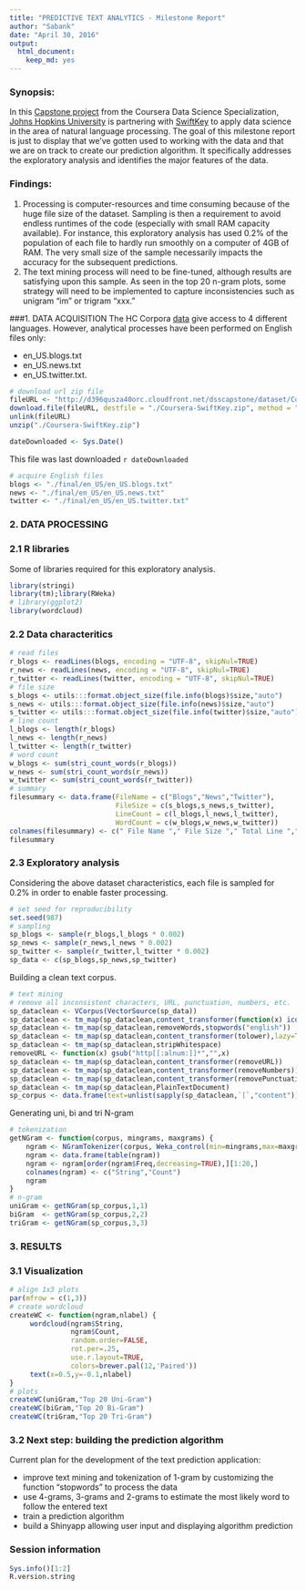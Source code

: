 ```yaml
---
title: "PREDICTIVE TEXT ANALYTICS - Milestone Report"
author: "Sabank"
date: "April 30, 2016"
output:
  html_document:
    keep_md: yes
---
```


### Synopsis:
In this [Capstone project](https://www.coursera.org/learn/data-science-project/) from the Coursera Data Science Specialization, [Johns Hopkins University](https://www.jhu.edu/) is partnering with [SwiftKey](http://swiftkey.com/en/) to apply data science in the area of natural language processing.
The goal of this milestone report is just to display that we've gotten used to working with the data and that we are on track to create our prediction algorithm. It specifically addresses the exploratory analysis and identifies the major features of the data.

### Findings:
 1. Processing is computer-resources and time consuming because of the huge file size of the dataset. Sampling is then a requirement to avoid endless runtimes of the code (especially with small RAM capacity available). For instance, this exploratory analysis has used 0.2% of the population of each file to hardly run smoothly on a computer of 4GB of RAM. The very small size of the sample necessarily impacts the accuracy for the subsequent predictions.
 2. The text mining process will need to be fine-tuned, although results are satisfying upon this sample. As seen in the top 20 n-gram plots, some strategy will need to be implemented to capture inconsistencies such as unigram "im" or trigram "xxx."

###1. DATA ACQUISITION
The HC Corpora [data](https://d396qusza40orc.cloudfront.net/dsscapstone/dataset/Coursera-SwiftKey.zip) give access to 4 different languages. However, analytical processes have been performed on English files only:

 * en_US.blogs.txt
 * en_US.news.txt
 * en_US.twitter.txt.
```r
# download url zip file
fileURL <- "http://d396qusza40orc.cloudfront.net/dsscapstone/dataset/Coursera-SwiftKey.zip"
download.file(fileURL, destfile = "./Coursera-SwiftKey.zip", method = "curl")
unlink(fileURL)
unzip("./Coursera-SwiftKey.zip")
```

```r
dateDownloaded <- Sys.Date()
```
This file was last downloaded `r dateDownloaded`

```r
# acquire English files
blogs <- "./final/en_US/en_US.blogs.txt"
news <- "./final/en_US/en_US.news.txt"
twitter <- "./final/en_US/en_US.twitter.txt"
```

### 2. DATA PROCESSING
### 2.1 R libraries
Some of libraries required for this exploratory analysis.
```r
library(stringi)
library(tm);library(RWeka)
# library(ggplot2)
library(wordcloud)
```

### 2.2 Data characteritics
```r
# read files
r_blogs <- readLines(blogs, encoding = "UTF-8", skipNul=TRUE)
r_news <- readLines(news, encoding = "UTF-8", skipNul=TRUE)
r_twitter <- readLines(twitter, encoding = "UTF-8", skipNul=TRUE)
# file size
s_blogs <- utils:::format.object_size(file.info(blogs)$size,"auto")
s_news <- utils:::format.object_size(file.info(news)$size,"auto")
s_twitter <- utils:::format.object_size(file.info(twitter)$size,"auto")
# line count
l_blogs <- length(r_blogs)
l_news <- length(r_news)
l_twitter <- length(r_twitter)
# word count
w_blogs <- sum(stri_count_words(r_blogs))
w_news <- sum(stri_count_words(r_news))
w_twitter <- sum(stri_count_words(r_twitter))
# summary
filesummary <- data.frame(FileName = c("Blogs","News","Twitter"),
                          FileSize = c(s_blogs,s_news,s_twitter),
                          LineCount = c(l_blogs,l_news,l_twitter),
                          WordCount = c(w_blogs,w_news,w_twitter))
colnames(filesummary) <- c(" File Name "," File Size "," Total Line "," Total Word ")
filesummary
```

### 2.3 Exploratory analysis
Considering the above dataset characteristics, each file is sampled for 0.2% in order to enable faster processing.
```r
# set seed for reproducibility
set.seed(987)
# sampling
sp_blogs <- sample(r_blogs,l_blogs * 0.002)
sp_news <- sample(r_news,l_news * 0.002)
sp_twitter <- sample(r_twitter,l_twitter * 0.002)
sp_data <- c(sp_blogs,sp_news,sp_twitter)
```
Building a clean text corpus.
```r
# text mining
# remove all inconsistent characters, URL, punctuation, numbers, etc.
sp_dataclean <- VCorpus(VectorSource(sp_data))
sp_dataclean <- tm_map(sp_dataclean,content_transformer(function(x) iconv(x,to="UTF-8",sub="byte")),mc.cores=2)
sp_dataclean <- tm_map(sp_dataclean,removeWords,stopwords("english"))
sp_dataclean <- tm_map(sp_dataclean,content_transformer(tolower),lazy=TRUE)
sp_dataclean <- tm_map(sp_dataclean,stripWhitespace)
removeURL <- function(x) gsub("http[[:alnum:]]*","",x)
sp_dataclean <- tm_map(sp_dataclean,content_transformer(removeURL))
sp_dataclean <- tm_map(sp_dataclean,content_transformer(removeNumbers))
sp_dataclean <- tm_map(sp_dataclean,content_transformer(removePunctuation),preserve_intra_word_dashes=TRUE)
sp_dataclean <- tm_map(sp_dataclean,PlainTextDocument)
sp_corpus <- data.frame(text=unlist(sapply(sp_dataclean,`[`,"content")),stringsAsFactors=FALSE)
```
Generating uni, bi and tri N-gram
```r
# tokenization
getNGram <- function(corpus, mingrams, maxgrams) {
    ngram <- NGramTokenizer(corpus, Weka_control(min=mingrams,max=maxgrams,delimiters=" \\r\\n\\t.,;:\"()?!"))
    ngram <- data.frame(table(ngram))
    ngram <- ngram[order(ngram$Freq,decreasing=TRUE),][1:20,]
    colnames(ngram) <- c("String","Count")
    ngram
}
# n-gram
uniGram <- getNGram(sp_corpus,1,1)
biGram  <- getNGram(sp_corpus,2,2)
triGram <- getNGram(sp_corpus,3,3)
```

### 3. RESULTS
### 3.1 Visualization
```r
# align 1x3 plots
par(mfrow = c(1,3))
# create wordcloud
createWC <- function(ngram,nlabel) {
     wordcloud(ngram$String, 
               ngram$Count,
               random.order=FALSE,
               rot.per=.25,
               use.r.layout=TRUE, 
               colors=brewer.pal(12,'Paired'))
     text(x=0.5,y=-0.1,nlabel)
}
# plots
createWC(uniGram,"Top 20 Uni-Gram")
createWC(biGram,"Top 20 Bi-Gram")
createWC(triGram,"Top 20 Tri-Gram")
```

### 3.2 Next step: building the prediction algorithm
Current plan for the development of the text prediction application:

 * improve text mining and tokenization of 1-gram by customizing the function "stopwords" to process the data
 * use 4-grams, 3-grams and 2-grams to estimate the most likely word to follow the entered text
 * train a prediction algorithm
 * build a Shinyapp allowing user input and displaying algorithm prediction

### Session information
```r
Sys.info()[1:2]
R.version.string
```